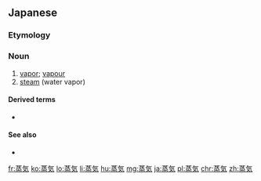 {{also|蒸氣}}
==Japanese==
{{ja-kanjitab|じょう|き|yomi=o}}
{{wikipedia|lang=ja}}

===Etymology===
{{rfe|lang=ja}}

===Noun===
{{ja-noun|じょうき|kyu=蒸氣}}

# [[vapor]]; [[vapour]]
# [[steam]] (water vapor)

====Derived terms====
* {{ja-r|水蒸気|すいじょうき}}

====See also====
* {{ja-r|湯気|ゆげ}}

[[fr:蒸気]]
[[ko:蒸気]]
[[lo:蒸気]]
[[li:蒸気]]
[[hu:蒸気]]
[[mg:蒸気]]
[[ja:蒸気]]
[[pl:蒸気]]
[[chr:蒸気]]
[[zh:蒸気]]